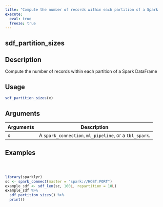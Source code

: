 ```yaml
---
title: "Compute the number of records within each partition of a Spark DataFrame"
execute:
  eval: true
  freeze: true
---
```


## sdf_partition_sizes

## Description
Compute the number of records within each partition of a Spark DataFrame


## Usage
```r
sdf_partition_sizes(x)
```

## Arguments
|Arguments|Description|
|---|---|
| x | A `spark_connection`, `ml_pipeline`, or a `tbl_spark`. |








## Examples
```r



library(sparklyr)
sc <- spark_connect(master = "spark://HOST:PORT")
example_sdf <- sdf_len(sc, 100L, repartition = 10L)
example_sdf %>%
  sdf_partition_sizes() %>%
  print()



```
